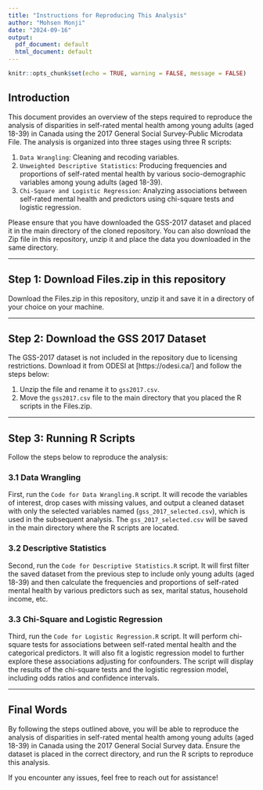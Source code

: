 ```yaml
---
title: "Instructions for Reproducing This Analysis"
author: "Mohsen Monji"
date: "2024-09-16"
output:
  pdf_document: default
  html_document: default
---
```


```r
knitr::opts_chunk$set(echo = TRUE, warning = FALSE, message = FALSE)
```

## Introduction

This document provides an overview of the steps required to reproduce the analysis of disparities in self-rated mental health among young adults (aged 18-39) in Canada using the 2017 General Social Survey-Public Microdata File. The analysis is organized into three stages using three R scripts:

1. `Data Wrangling`: Cleaning and recoding variables.
2. `Unweighted Descriptive Statistics`: Producing frequencies and proportions of self-rated mental health by various socio-demographic variables among young adults (aged 18-39).
3. `Chi-Square and Logistic Regression`: Analyzing associations between self-rated mental health and predictors using chi-square tests and logistic regression.

Please ensure that you have downloaded the GSS-2017 dataset and placed it in the main directory of the cloned repository. You can also download the Zip file in this repository, unzip it and place the data you downloaded in the same directory.

---

## Step 1: Download Files.zip in this repository

Download the Files.zip in this repository, unzip it and save it in a directory of your choice on your machine.

---

## Step 2: Download the GSS 2017 Dataset

The GSS-2017 dataset is not included in the repository due to licensing restrictions. Download it from ODESI at [https://odesi.ca/] and follow the steps below:

1. Unzip the file and rename it to `gss2017.csv`.
2. Move the `gss2017.csv` file to the main directory that you placed the R scripts in the Files.zip.

---

## Step 3: Running R Scripts

Follow the steps below to reproduce the analysis:

### 3.1 Data Wrangling

First, run the `Code for Data Wrangling.R` script. It will recode the variables of interest, drop cases with missing values, and output a cleaned dataset with only the selected variables named (`gss_2017_selected.csv`), which is used in the subsequent analysis. The `gss_2017_selected.csv` will be saved in the main directory where the R scripts are located.

### 3.2  Descriptive Statistics

Second, run the `Code for Descriptive Statistics.R` script. It will first filter the saved dataset from the previous step to include only young adults (aged 18-39) and then calculate the frequencies and proportions of self-rated mental health by various predictors such as sex, marital status, household income, etc.

### 3.3 Chi-Square and Logistic Regression

Third, run the `Code for Logistic Regression.R` script. It will perform chi-square tests for associations between self-rated mental health and the categorical predictors. It will also fit a logistic regression model to further explore these associations adjusting for confounders. The script will display the results of the chi-square tests and the logistic regression model, including odds ratios and confidence intervals.

---

## Final Words

By following the steps outlined above, you will be able to reproduce the analysis of disparities in self-rated mental health among young adults (aged 18-39) in Canada using the 2017 General Social Survey data. Ensure the dataset is placed in the correct directory, and run the R scripts to reproduce this analysis.

If you encounter any issues, feel free to reach out for assistance!



